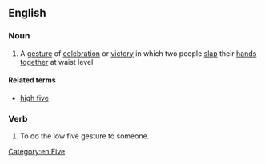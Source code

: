 ==English==
===Noun===
{{en-noun|head=[[low]] [[five]]}}

# A [[gesture]] of [[celebration]] or [[victory]] in which two people [[slap]] their [[hand]]s [[together]] at waist level

====Related terms====
*[[high five]]

===Verb===
{{en-verb|low fives|low fiving|low fived}}

# To do the low five gesture to someone.

[[Category:en:Five]]